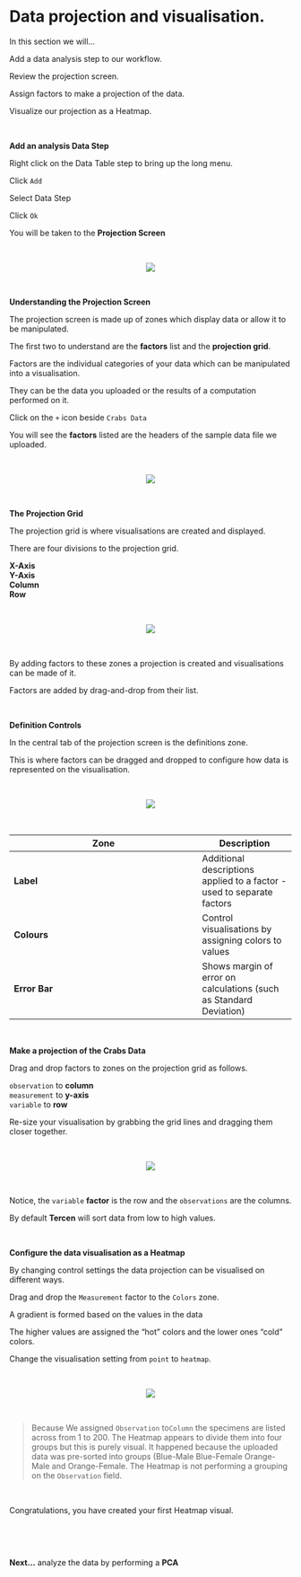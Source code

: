 # Data projection and visualisation.

In this section we will...

Add a data analysis step to our workflow.

Review the projection screen.

Assign factors to make a projection of the data.

Visualize our projection as a Heatmap.

\

__Add an analysis Data Step__

Right click on the Data Table step to bring up the long menu.

Click `Add`

Select Data Step

Click `Ok`

You will be taken to the __Projection Screen__

\

<center><img src="images/0701_add_data_step.gif"></center>

\

__Understanding the Projection Screen__

The projection screen is made up of zones which display data or allow it to be manipulated.

The first two to understand are the __factors__ list and the __projection grid__.

Factors are the individual categories of your data which can be manipulated into a visualisation. 

They can be the data you uploaded or the results of a computation performed on it.

Click on the `+` icon beside `Crabs Data`

You will see the __factors__ listed are the headers of the sample data file we uploaded.

\

<center><img src="images/0702_projection_factors.png"></center>

\


__The Projection Grid__

The projection grid is where visualisations are created and displayed.

There are four divisions to the projection grid.

__X-Axis__\
__Y-Axis__\
__Column__\
__Row__\

\

<center><img src="images/0703_projection_grid.png"></center>

\

By adding factors to these zones a projection is created and visualisations can be made of it.

Factors are added by drag-and-drop from their list.

\

__Definition Controls__

In the central tab of the projection screen is the definitions zone.

This is where factors can be dragged and dropped to configure how data is represented on the visualisation.

\

<center><img src="images/0704_projection_definition.png"></center>

\

Zone|Description
------|---
__Label__ |Additional descriptions applied to a factor - used to separate factors
__Colours__|Control visualisations by assigning colors to values
__Error Bar__|Shows margin of error on calculations (such as Standard Deviation)

\

__Make a projection of the Crabs Data__

Drag and drop factors to zones on the projection grid as follows.

`observation` to __column__\
`measurement` to __y-axis__\
`variable` to __row__\


Re-size your visualisation by grabbing the grid lines and dragging them closer together.

\

<center><img src="images/0705_create_projection.gif"></center>

\

Notice, the `variable` __factor__ is the row and the `observations` are the columns.

By default __Tercen__ will sort data from low to high values.



\

__Configure the data visualisation as a Heatmap__ 

By changing control settings the data projection can be visualised on different ways.

Drag and drop the `Measurement` factor to the `Colors` zone.

A gradient is formed based on the values in the data

The higher values are assigned the "hot" colors and the lower ones "cold" colors.

Change the visualisation setting from `point` to `heatmap`. 

\

<center><img src="images/0706_projection_heatmap.gif"></center>

\

> Because We assigned `Observation` to`Column` the specimens are listed across from 1 to 200.
The Heatmap appears to divide them into four groups but this is purely visual.
It happened because the uploaded data was pre-sorted into groups (Blue-Male Blue-Female Orange-Male and Orange-Female. The Heatmap is not performing a grouping on the `Observation` field.

\

Congratulations, you have created your first Heatmap visual. 

\

\

__Next...__ analyze the data by performing a __PCA__